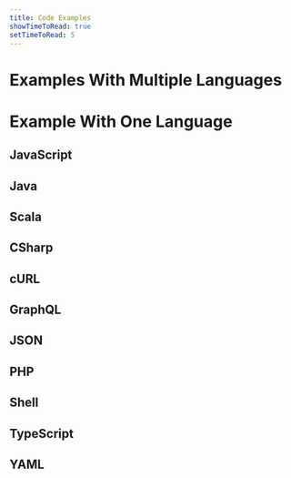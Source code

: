 ```yaml
---
title: Code Examples
showTimeToRead: true
setTimeToRead: 5
---
```


# Examples With Multiple Languages

<MultiCodeExample title="Multilanguage Code Samples">
  <CodeExample path="example.js" highlightLines={[3]} />
  <CodeExample path="example.java"/>
  <CodeExample path="example.console" noPromptLines={[3, 4]} />
</MultiCodeExample>

# Example With One Language

## JavaScript

<CodeExample path="example.js" title="JavaScript Code Sample" />

## Java

<CodeExample path="example.java" />

## Scala

<CodeExample path="example.scala" />

## CSharp

<CodeExample path="example.cs" title="CSharp Code Sample" />

## cURL

<CodeExample path="example.curl" title="Curl Code Sample" />

## GraphQL

<CodeExample path="example.graphql" title="GraphQL Code Sample" />

## JSON

<CodeExample path="example.json" />

## PHP

<CodeExample path="example.php" />

## Shell

<CodeExample path="example.sh" />

## TypeScript

<CodeExample path="example.ts" />

## YAML

<CodeExample path="example.yml" />
